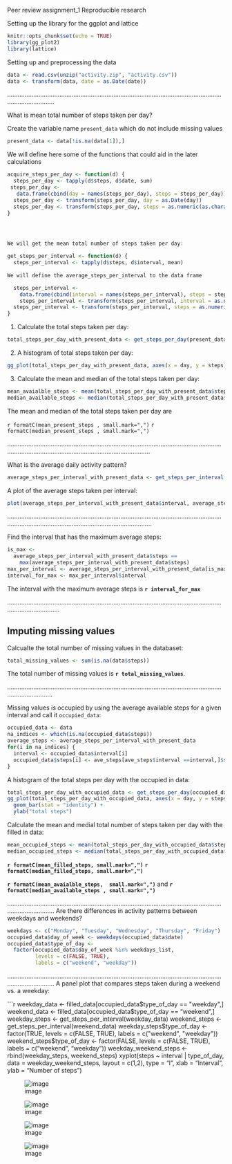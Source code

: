 Peer review assignment_1
Reproducible research

Setting up the library for the ggplot and lattice

```r
knitr::opts_chunk$set(echo = TRUE)
library(gg_plot2)
library(lattice)
```

Setting up and preprocessing the data
```r
data <- read.csv(unzip("activity.zip", "activity.csv"))
data <- transform(data, date = as.Date(date))
```
......................................................................................................................................................

 What is mean total number of steps taken per day?

Create the variable name `present_data` which do not include missing values
```r
present_data <- data[!is.na(data[1]),]
```

We will define here some of the functions that could aid in the later calculations
```r
acquire_steps_per_day <- function(d) {
  steps_per_day <- tapply(d$steps, d$date, sum)
 steps_per_day <-
   data.frame(cbind(day = names(steps_per_day), steps = steps_per_day))
  steps_per_day <- transform(steps_per_day, day = as.Date(day))
  steps_per_day <- transform(steps_per_day, steps = as.numeric(as.character(steps)))
}




We will get the mean total number of steps taken per day:

get_steps_per_interval <- function(d) {
  steps_per_interval <- tapply(d$steps, d$interval, mean)
  
We will define the average_steps_per_interval to the data frame

  steps_per_interval <- 
    data.frame(cbind(interval = names(steps_per_interval), steps = steps_per_interval))
    steps_per_interval <- transform(steps_per_interval, interval = as.numeric(as.character(interval)))
  steps_per_interval <- transform(steps_per_interval, steps = as.numeric(as.character(steps)))
}
```

1. Calculate the total steps taken per day:
```r
total_steps_per_day_with_present_data <- get_steps_per_day(present_data)
```

2. A histogram of total steps taken per day:
```r
gg_plot(total_steps_per_day_with_present_data, axes(x = day, y = steps)) + geom_bar(stat = 'identity') + ylab("total steps")
```

3. Calculate the mean and median of the total steps taken per day:
```r
mean_avaialble_steps <- mean(total_steps_per_day_with_present_data$steps)
median_available_steps <- median(total_steps_per_day_with_present_data$steps)
```

The mean and median of the total steps taken per day are 

`r formatC(mean_present_steps , small.mark=",")`
`r formatC(median_present_steps , small.mark=",")`

.............................................................................................................................................................................................................
 
 What is the average daily activity pattern?

```r
average_steps_per_interval_with_present_data <- get_steps_per_interval(present_data)
```
A plot of the average steps taken per interval:
```r
plot(average_steps_per_interval_with_present_data$interval, average_steps_per_interval_with_present_data$steps, type = "l", xlab = "interval", ylab = "average steps")
```
..............................................................................................................................................................................................................

Find the interval that has the maximum average steps:

```r
is_max <-
  average_steps_per_interval_with_present_data$steps ==
    max(average_steps_per_interval_with_present_data$steps)
max_per_interval <- average_steps_per_interval_with_present_data[is_max,]
interval_for_max <- max_per_interval$interval
```
The interval with the maximum average steps is **`r interval_for_max`**

.........................................................................................................................................................

## Imputing missing values

Calcualte the total number of missing values in the databaset:
```r
total_missing_values <- sum(is.na(data$steps))
```

The total number of missing values is **`r total_missing_values`**.

.....................................................................................................................................................

Missing values is occupied by using the average available steps for a given interval and call it `occupied_data`:

```r
occupied_data <- data
na_indices <- which(is.na(occupied_data$steps))
average_steps <- average_steps_per_interval_with_present_data
for(i in na_indices) {
  interval <- occupied_data$interval[i]
  occupied_data$steps[i] <- ave_steps[ave_steps$interval ==interval,]$steps
}
```

A histogram of the total steps per day with the occupied in data:
```r
total_steps_per_day_with_occupied_data <- get_steps_per_day(occupied_data)
gg_plot(total_steps_per_day_with_occupied_data, axes(x = day, y = steps)) +
  geom_bar(stat = "identity") +
  ylab("total steps")
```

Calculate the mean and medial total number of steps taken per day with the filled in data:
```r
mean_occupied_steps <- mean(total_steps_per_day_with_occupied_data$steps)
median_occupied_steps <- median(total_steps_per_day_with_occupied_data$steps)
```

 **`r formatC(mean_filled_steps, small.mark=",")`** 
 **`r formatC(median_filled_steps, small.mark=",")`** 

  **`r formatC(mean_avaialble_steps,  small.mark=",")`** and **`r formatC(median_available_steps , small.mark=",")`** 


......................................................................................................................................................
 Are there differences in activity patterns between weekdays and weekends?


```r
weekdays <- c("Monday", "Tuesday", "Wednesday", "Thursday", "Friday")
occupied_data$day_of_week <- weekdays(occupied_data$date)
occupied_data$type_of_day <-
  factor(occupied_data$day_of_week %in% weekdays_list,
         levels = c(FALSE, TRUE),
         labels = c("weekend", "weekday"))
```
......................................................................................................................................................
A panel plot that compares steps taken during a weekend vs. a weekday:

```r
weekday_data <- filled_data[occupied_data$type_of_day == "weekday",]
weekend_data <- filled_data[occupied_data$type_of_day == "weekend",]
weekday_steps <- get_steps_per_interval(weekday_data)
weekend_steps <- get_steps_per_interval(weekend_data)
weekday_steps$type_of_day <- factor(TRUE, levels = c(FALSE, TRUE), labels = c("weekend", "weekday"))
weekend_steps$type_of_day <- factor(FALSE, levels = c(FALSE, TRUE), labels = c("weekend", "weekday"))
weekday_weekend_steps <- rbind(weekday_steps, weekend_steps)
xyplot(steps ~ interval | type_of_day, data = weekday_weekend_steps, layout = c(1,2), type = "l", xlab = "Interval", ylab = "Number of steps")




![image](https://user-images.githubusercontent.com/80064271/123004893-df414680-d37a-11eb-8915-3d87b1548762.png)

![image](https://user-images.githubusercontent.com/80064271/123005020-0e57b800-d37b-11eb-9b78-6c2b8af00228.png)

![image](https://user-images.githubusercontent.com/80064271/123005077-2596a580-d37b-11eb-9a0c-00291d2f2583.png)

![image](https://user-images.githubusercontent.com/80064271/123005119-33e4c180-d37b-11eb-8bb6-7532ba08fb2f.png)

